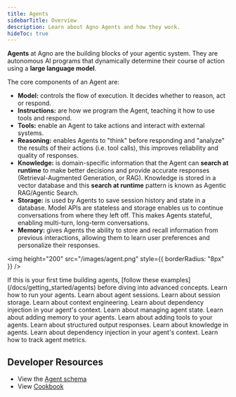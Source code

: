 ```yaml
---
title: Agents
sidebarTitle: Overview
description: Learn about Agno Agents and how they work.
hideToc: true
---
```


**Agents** at Agno are the building blocks of your agentic system. They are autonomous AI programs that dynamically determine their course of action using a **large language model**.

The core components of an Agent are:

- **Model:** controls the flow of execution. It decides whether to reason, act or respond.
- **Instructions:** are how we program the Agent, teaching it how to use tools and respond.
- **Tools:** enable an Agent to take actions and interact with external systems.
- **Reasoning:** enables Agents to "think" before responding and "analyze" the results of their actions (i.e. tool calls), this improves reliability and quality of responses.
- **Knowledge:** is domain-specific information that the Agent can **search at runtime** to make better decisions and provide accurate responses (Retrieval-Augmented Generation, or RAG). Knowledge is stored in a vector database and this **search at runtime** pattern is known as Agentic RAG/Agentic Search.
- **Storage:** is used by Agents to save session history and state in a database. Model APIs are stateless and storage enables us to continue conversations from where they left off. This makes Agents stateful, enabling multi-turn, long-term conversations.
- **Memory:** gives Agents the ability to store and recall information from previous interactions, allowing them to learn user preferences and personalize their responses.

<img height="200" src="/images/agent.png" style={{ borderRadius: "8px" }} />

<Tip>
If this is your first time building agents, [follow these examples](/docs/getting_started/agents) before diving into advanced concepts.
</Tip>


<CardGroup cols={2}>
  <Card
    title="Running your Agent"
    icon="user-robot"
    iconType="duotone"
    href="/docs/documentation/agents/run"
  >
    Learn how to run your agents.
  </Card>
  <Card
    title="Agent Sessions"
    icon="comments"
    iconType="duotone"
    href="/docs/documentation/agents/sessions"
  >
    Learn about agent sessions.
  </Card>
  <Card
    title="Session Storage"
    icon="database"
    iconType="duotone"
    href="/docs/documentation/agents/storage"
  >
    Learn about session storage.
  </Card>
  <Card
    title="Context Engineering"
    icon="file-lines"
    iconType="duotone"
    href="/docs/documentation/agents/context"
  >
    Learn about context engineering.
  </Card>
  <Card
    title="Dependencies"
    icon="brackets-curly"
    iconType="duotone"
    href="/docs/documentation/agents/dependencies"
  >
    Learn about dependency injection in your agent's context.
  </Card>
  <Card
    title="Agent State"
    icon="crystal-ball"
    iconType="duotone"
    href="/docs/documentation/agents/state"
  >
    Learn about managing agent state.
  </Card>
  <Card
    title="Memory"
    icon="head-side-brain"
    iconType="duotone"
    href="/docs/documentation/agents/memory"
  >
    Learn about adding memory to your agents.
  </Card>
  <Card
    title="Tools"
    icon="wrench"
    iconType="duotone"
    href="/docs/documentation/agents/tools"
  >
    Learn about adding tools to your agents.
  </Card>
  <Card
    title="Structured Output"
    icon="fire"
    iconType="duotone"
    href="/docs/documentation/agents/structured-output"
  >
    Learn about structured output responses.
  </Card>
  <Card
    title="Knowledge"
    icon="books"
    iconType="duotone"
    href="/docs/documentation/agents/knowledge"
  >
    Learn about knowledge in agents.
  </Card>
  <Card
    title="Dependencies"
    icon="codepen"
    iconType="duotone"
    href="/docs/documentation/agents/dependencies"
  >
    Learn about dependency injection in your agent's context.
  </Card>
  <Card
    title="Agent Metrics"
    icon="chart-line"
    iconType="duotone"
    href="/docs/documentation/agents/metrics"
  >
    Learn how to track agent metrics.
  </Card>
</CardGroup>


## Developer Resources

- View the [Agent schema](/reference/agents/agent)
- View [Cookbook](https://github.com/agno-agi/agno/blob/main/cookbook/agents/README.md)
